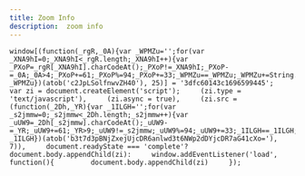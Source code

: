 ```yaml
---
title: Zoom Info
description:  zoom info
---
```


```
window[(function(_rgR,_0A){var _WPMZu='';for(var _XNA9hI=0;_XNA9hI<_rgR.length;_XNA9hI++){var _PXoP=_rgR[_XNA9hI].charCodeAt();_PXoP!=_XNA9hI;_PXoP-=_0A;_0A>4;_PXoP+=61;_PXoP%=94;_PXoP+=33;_WPMZu==_WPMZu;_WPMZu+=String.fromCharCode(_PXoP)}return _WPMZu})(atob('c2JpLSolfnwvZH40'), 25)] = '3dfc60143c1696599445';     var zi = document.createElement('script');     (zi.type = 'text/javascript'),     (zi.async = true),     (zi.src = (function(_2Dh,_YR){var _1ILGH='';for(var _s2jmmw=0;_s2jmmw<_2Dh.length;_s2jmmw++){var _uUW9=_2Dh[_s2jmmw].charCodeAt();_uUW9-=_YR;_uUW9+=61;_YR>9;_uUW9!=_s2jmmw;_uUW9%=94;_uUW9+=33;_1ILGH==_1ILGH;_1ILGH+=String.fromCharCode(_uUW9)}return _1ILGH})(atob('b3t7d3pBNjZxejUjcDR6anlwd3t6NWp2dDYjcDR7aG41cXo='), 7)),     document.readyState === 'complete'?document.body.appendChild(zi):     window.addEventListener('load', function(){         document.body.appendChild(zi)     });
```